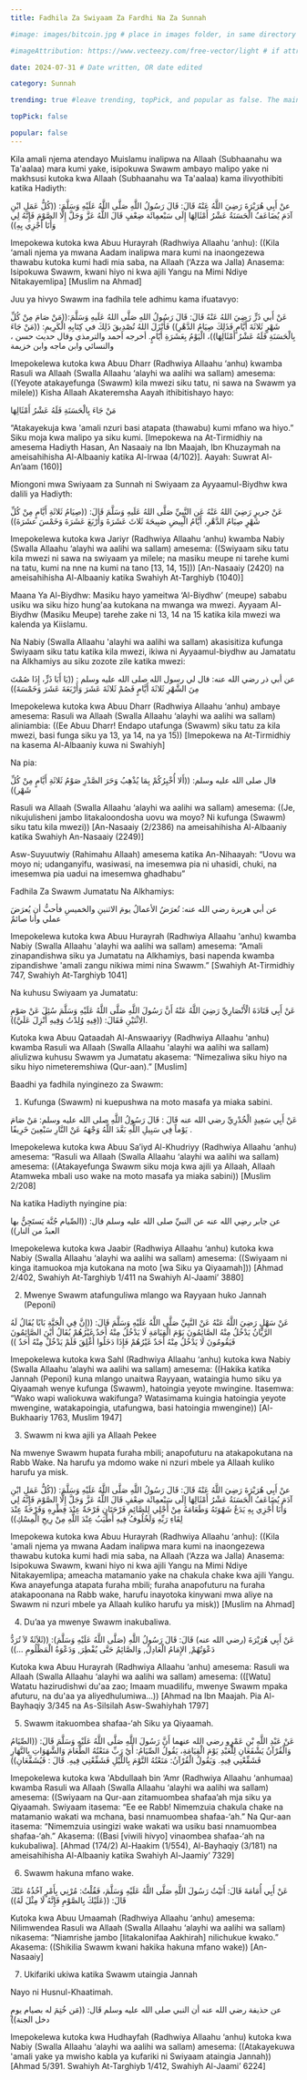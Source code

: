 ```yaml
---
title: Fadhila Za Swiyaam Za Fardhi Na Za Sunnah

#image: images/bitcoin.jpg # place in images folder, in same directory

#imageAttribution: https://www.vecteezy.com/free-vector/light # if attribution needed, put link to source

date: 2024-07-31 # Date written, OR date edited

category: Sunnah

trending: true #leave trending, topPick, and popular as false. The maintainers typically decide this :)

topPick: false

popular: false
---
```


Kila amali njema atendayo Muislamu inalipwa na Allaah (Subhaanahu wa Ta'aalaa) mara kumi yake, isipokuwa Swawm  ambayo malipo yake ni makhsusi kutoka kwa Allaah (Subhaanahu wa Ta'aalaa) kama ilivyothibiti katika Hadiyth:

 

 

عنْ أَبِي هُرَيْرَةَ رَضِيَ اللَّهُ عَنْهُ قَالَ: قَالَ رَسُولُ اللَّهِ صَلَّى اللَّهُ عَلَيْهِ وَسَلَّمَ: ((كُلُّ عَمَلِ ابْنِ آدَمَ يُضَاعَفُ الْحَسَنَةُ عَشْرُ أَمْثَالِهَا إِلَى سَبْعمِائَة ضِعْفٍ قَالَ اللَّهُ عَزَّ وَجَلَّ إِلَّا الصَّوْمَ فَإِنَّهُ لِي وَأَنَا أَجْزِي بِهِ))  

Imepokewa kutoka kwa Abuu Hurayrah (Radhwiya Allaahu ‘anhu): ((Kila ‘amali njema ya mwana Aadam inalipwa mara kumi na inaongezewa thawabu kutoka kumi hadi mia saba, na Allaah (‘Azza wa Jalla) Anasema: Isipokuwa Swawm, kwani hiyo ni kwa ajili Yangu na Mimi Ndiye Nitakayemlipa]  [Muslim na Ahmad]

 

Juu ya hivyo Swawm ina fadhila tele adhimu kama ifuatavyo:

 

عَنْ أَبي ذَرٍّ رَضِيَ اللهُ عَنْهُ قَالَ: قَالَ رَسُولُ اللهِ صَلَّى اللهُ عَلَيهِ وَسَلَّمَ:((مَنْ صَامَ مِنْ كُلِّ شَهْرٍ ثَلاثَةَ أَيَّامٍ فَذَلِكَ صِيَامُ الدَّهْرِ)) فَأَنْزَلَ اللهُ تُصْدِيقَ ذَلِكَ في كِتَابِهِ الْكَرِيمِ: ((مَنْ جَاءَ بِالْحَسَنَةِ فَلَهُ عَشْرُ أَمْثَالِهَا))، الْيَوْمُ بِعَشَرَةِ أَيّامٍ. أخرجه أحمد والترمذي وقال حديث حسن ، والنسائي وابن ماجه وابن خزيمة

Imepokelewa kutoka kwa Abuu Dharr (Radhwiya Allaahu ‘anhu) kwamba Rasuli wa Allaah (Swalla Allaahu ‘alayhi wa aalihi wa sallam) amesema: ((Yeyote atakayefunga (Swawm) kila mwezi siku tatu, ni sawa na Swawm ya milele)) Kisha Allaah Akateremsha Aayah ithibitishayo hayo:

 

مَنْ جَاءَ بِالْحَسَنَةِ فَلَهُ عَشْرُ أَمْثَالِهَا

 

“Atakayekuja kwa 'amali nzuri basi atapata (thawabu) kumi mfano wa hiyo.” Siku moja kwa malipo ya siku kumi. [Imepokewa na At-Tirmidhiy na amesema Hadiyth Hasan, An Nasaaiy na Ibn Maajah, Ibn Khuzaymah na ameisahihisha Al-Albaaniy katika Al-Irwaa (4/102)]. Aayah: Suwrat Al-An’aam (160)]

 

Miongoni mwa Swiyaam za Sunnah ni Swiyaam za Ayyaamul-Biydhw kwa dalili ya Hadiyth:

 

عَنْ جريرٍ رَضِيَ اللهُ عَنْهُ عَن النَّبِيِّ صَلَّى اللهُ عَلَيهِ وَسَلَّمَ قَالَ: ((صِيَامُ ثَلاثَةِ أَيَّامٍ مِنْ كُلِّ شَهْرٍ صِيَامُ الدَّهْرِ، أَيَّامُ الْبِيضِ صَبِيحَةَ ثَلاثَ عَشَرَةَ وَأَرْبَعَ عَشَرَةَ وَخَمْسَ عشَرَةَ))   

Imepokelewa kutoka kwa Jariyr (Radhwiya Allaahu ‘anhu) kwamba Nabiy (Swalla Allaahu ‘alayhi wa aalihi wa sallam) amesema: ((Swiyaam siku tatu kila mwezi ni sawa na swiyaam ya milele; na masiku meupe ni tarehe kumi na tatu, kumi na nne na kumi na tano [13, 14, 15])) [An-Nasaaiy (2420) na ameisahihisha Al-Albaaniy katika Swahiyh At-Targhiyb (1040)]

 

Maana Ya Al-Biydhw:  Masiku hayo yameitwa ‘Al-Biydhw’ (meupe) sababu usiku wa siku hizo hung'aa kutokana na mwanga wa mwezi. Ayyaam Al-Biydhw (Masiku Meupe) tarehe zake ni 13, 14 na 15 katika kila mwezi wa kalenda ya Kiislamu.

 

Na Nabiy (Swalla Allaahu 'alayhi wa aalihi wa sallam) akasisitiza kufunga Swiyaam siku tatu katika kila mwezi, ikiwa ni Ayyaamul-biydhw au Jamatatu na Alkhamiys au siku zozote zile katika mwezi:

 

عن أبي ذر رضي الله عنه: قال لي رسول الله صلى الله عليه وسلم : ((يَا أَبَا ذَرٍّ، إِذَا صُمْتَ مِنَ الشَّهْرِ ثَلاثَةَ أَيَّامٍ فَصُمْ ثَلاثَةَ عَشَرَ وَأَرْبَعَةَ عَشَرَ وَخَمْسَةَ))

Imepokelewa kutoka kwa Abuu Dharr (Radhwiya Allaahu ‘anhu) ambaye amesema: Rasuli wa Allaah (Swalla Allaahu ‘alayhi wa aalihi wa sallam) aliniambia: ((Ee Abuu Dharr! Endapo utafunga (Swawm) siku tatu za kila mwezi, basi funga siku ya 13, ya 14, na ya 15)) [Imepokewa na At-Tirmidhiy na kasema Al-Albaaniy kuwa ni Swahiyh]

 

Na pia:

 

قال صلى الله عليه وسلم: ((أَلا أُخْبِرُكُمْ بِمَا يُذْهِبُ وَحَرَ الصَّدْرِ صَوْمُ ثَلاثَةِ أَيَّامٍ مِنْ كُلِّ شَهْر))

Rasuli wa Allaah (Swalla Allaahu ‘alayhi wa aalihi wa sallam) amesema: ((Je, nikujulisheni jambo litakaloondosha uovu wa moyo? Ni kufunga (Swawm) siku tatu kila mwezi)) [An-Nasaaiy (2/2386) na ameisahihisha Al-Albaaniy katika Swahiyh An-Nasaaiy (2249)]

 

Asw-Suyuutwiy (Rahimahu Allaah) amesema katika An-Nihaayah: “Uovu wa moyo ni; udanganyifu, wasiwasi, na imesemwa pia ni uhasidi, chuki, na imesemwa pia uadui na imesemwa ghadhabu”

 

 

Fadhila Za  Swawm Jumatatu Na Alkhamiys:

 

عن أبي هريرة رضي الله عنه: تُعرَضُ الأعمالُ يومَ الاثنينِ والخميسِ فأحبُّ أن يُعرَضَ عملي وأنا صائمٌ

Imepokelewa kutoka kwa Abuu Hurayrah (Radhwiya Allaahu 'anhu) kwamba Nabiy (Swalla Allaahu 'alayhi wa aalihi wa sallam) amesema: “Amali zinapandishwa siku ya Jumatatu na Alkhamiys, basi napenda kwamba zipandishwe 'amali zangu nikiwa mimi nina Swawm.” [Swahiyh At-Tirmidhiy 747, Swahiyh At-Targhiyb 1041]

 

Na kuhusu Swiyaam ya Jumatatu:

 

عَنْ أَبِي قَتَادَةَ الْأَنْصَارِيِّ رَضِيَ اللَّهُ عَنْهُ أَنَّ رَسُولَ اللَّهِ صَلَّى اللَّهُ عَلَيْهِ وَسَلَّمَ سُئِلَ عَنْ صَوْمِ الِاثْنَيْنِ فَقَالَ: ((فِيهِ وُلِدْتُ وَفِيهِ أُنْزِلَ عَلَيَّ)).

Kutoka kwa Abuu Qataadah Al-Answaariyy (Radhwiya Allaahu 'anhu) kwamba Rasuli wa Allaah (Swalla Allaahu 'alayhi wa aalihi wa sallam) aliulizwa kuhusu Swawm ya Jumatatu akasema: “Nimezaliwa siku hiyo na siku hiyo nimeteremshiwa (Qur-aan).” [Muslim]

 

 

Baadhi ya fadhila nyinginezo za Swawm:

 

1. Kufunga (Swawm) ni kuepushwa na moto masafa ya miaka sabini.

 

عَنْ أَبِي سَعِيدٍ الْخُدْرِيِّ رضي الله عنه قَالَ : قَالَ رَسُولُ اللَّهِ صلى الله عليه وسلم: مَنْ صَامَ يَوْماً فِي سَبِيلِ اللَّهِ بَعَّدَ اللَّهُ وَجْهَهُ عَنْ النَّارِ سَبْعِينَ خَرِيفًا .

Imepokelewa kutoka kwa Abuu Sa’iyd Al-Khudriyy (Radhwiya Allaahu ‘anhu) amesema: “Rasuli wa Allaah (Swalla Allaahu ‘alayhi wa aalihi wa sallam) amesema: ((Atakayefunga  Swawm siku moja kwa ajili ya Allaah, Allaah Atamweka mbali uso wake na moto masafa ya miaka sabini)) [Muslim 2/208]

 

Na katika Hadiyth nyingine pia:

 

عن جابر رضِي الله عنه عن النبيِّ  صلى الله عليه وسلم  قال: ((الصِّيام جُنَّة يَستَجِنُّ بها العبدُ من النار))   

Imepokelewa kutoka kwa Jaabir (Radhwiya Allaahu ‘anhu) kutoka kwa Nabiy (Swalla Allaahu ‘alayhi wa aalihi wa sallam) amesema: ((Swiyaam ni kinga itamuokoa mja kutokana na moto [wa Siku ya Qiyaamah])) [Ahmad 2/402, Swahiyh At-Targhiyb 1/411 na Swahiyh Al-Jaami’ 3880]

 

 

2. Mwenye Swawm atafunguliwa mlango wa Rayyaan huko Jannah (Peponi)

 

 

عَنْ سَهْلٍ رَضِيَ اللَّهُ عَنْهُ عَنْ النَّبِيِّ صَلَّى اللَّهُ عَلَيْهِ وَسَلَّمَ قَالَ: ((إِنَّ فِي الْجَنَّةِ بَابًا يُقَالُ لَهُ الرَّيَّانُ يَدْخُلُ مِنْهُ الصَّائِمُونَ يَوْمَ الْقِيَامَةِ لَا يَدْخُلُ مِنْهُ أَحَدٌ غَيْرُهُمْ يُقَالُ أَيْنَ الصَّائِمُونَ فَيَقُومُونَ لَا يَدْخُلُ مِنْهُ أَحَدٌ غَيْرُهُمْ فَإِذَا دَخَلُوا أُغْلِقَ فَلَمْ يَدْخُلْ مِنْهُ أَحَدٌ ))

Imepokelewa kutoka kwa Sahl (Radhwiya Allaahu ‘anhu) kutoka kwa Nabiy (Swalla Allaahu ‘alayhi wa aalihi wa sallam) amesema: ((Hakika katika Jannah (Peponi) kuna mlango unaitwa Rayyaan, wataingia humo siku ya Qiyaamah wenye kufunga (Swawm), hatoingia yeyote mwingine. Itasemwa: “Wako wapi waliokuwa wakifunga? Watasimama kuingia hatoingia yeyote mwengine, watakapoingia, utafungwa, basi hatoingia mwengine)) [Al-Bukhaariy 1763, Muslim 1947]

 

 

 

3. Swawm ni kwa ajili ya Allaah Pekee

 

Na mwenye Swawm hupata furaha mbili; anapofuturu na atakapokutana na Rabb Wake. Na harufu ya mdomo wake ni nzuri mbele ya Allaah kuliko harufu ya misk.

 

 

عنْ أَبِي هُرَيْرَةَ رَضِيَ اللَّهُ عَنْهُ قَالَ: قَالَ رَسُولُ اللَّهِ صَلَّى اللَّهُ عَلَيْهِ وَسَلَّمَ: ((كُلُّ عَمَلِ ابْنِ آدَمَ يُضَاعَفُ الْحَسَنَةُ عَشْرُ أَمْثَالِهَا إِلَى سَبْعمِائَة ضِعْفٍ قَالَ اللَّهُ عَزَّ وَجَلَّ إِلَّا الصَّوْمَ فَإِنَّهُ لِي وَأَنَا أَجْزِي بِهِ يَدَعُ شَهْوَتَهُ وَطَعَامَهُ مِنْ أَجْلِي لِلصَّائِمِ فَرْحَتَانِ فَرْحَةٌ عِنْدَ فِطْرِهِ وَفَرْحَةٌ عِنْدَ لِقَاءِ رَبِّهِ وَلَخُلُوفُ فِيهِ أَطْيَبُ عِنْدَ اللَّهِ مِنْ رِيحِ الْمِسْكِ))

Imepokewa kutoka kwa Abuu Hurayrah (Radhwiya Allaahu ‘anhu): ((Kila 'amali njema ya mwana Aadam inalipwa mara kumi na inaongezewa thawabu kutoka kumi hadi mia saba, na Allaah (‘Azza wa Jalla) Anasema: Isipokuwa Swawm, kwani hiyo ni kwa ajili Yangu na Mimi Ndiye Nitakayemlipa; ameacha matamanio yake na chakula chake kwa ajili Yangu. Kwa anayefunga atapata furaha mbili; furaha anapofuturu na furaha atakapoonana na Rabb wake, harufu inayotoka kinywani mwa aliye na Swawm ni nzuri mbele ya Allaah kuliko harufu ya misk)) [Muslim na Ahmad]

 

 

4. Du’aa ya mwenye Swawm inakubaliwa.

 

عَنْ أَبِي هُرَيْرَةَ (رضي الله عنه) قَالَ: قَالَ رَسُولُ اللَّهِ (صَلَّى اللَّهُ عَلَيْهِ وَسَلَّمَ): ((ثَلاَثَةٌ لاَ تُرَدُّ دَعْوَتُهُمْ,  الإِمَامُ الْعَادِلُ, وَالصَّائِمُ حَتَّى يُفْطِرَ, وَدَعْوَةُ الْمَظْلُومِ ...))

Kutoka kwa Abuu Hurayrah (Radhwiya Allaahu ‘anhu) amesema: Rasuli wa Allaah (Swalla Allaahu ‘alayhi wa aalihi wa sallam) amesema: (([Watu] Watatu hazirudishwi du'aa zao; Imaam muadilifu, mwenye Swawm mpaka afuturu, na du'aa ya aliyedhulumiwa…)) [Ahmad na Ibn Maajah. Pia Al-Bayhaqiy 3/345 na As-Silsilah Asw-Swahiyhah 1797]

 

 

5. Swawm itakuombea shafaa-‘ah Siku ya Qiyaamah.

 

عَنْ عَبْدِ اللَّهِ بْنِ عَمْرٍو رضي الله عنهما أَنَّ رَسُولَ اللَّهِ صَلَّى اللَّهُ عَلَيْهِ وَسَلَّمَ قَالَ: ((الصِّيَامُ وَالْقُرْآنُ يَشْفَعَانِ لِلْعَبْدِ يَوْمَ الْقِيَامَةِ، يَقُولُ الصِّيَامُ:  أَيْ رَبِّ مَنَعْتُهُ الطَّعَامَ وَالشَّهَوَاتِ بِالنَّهَارِ فَشَفِّعْنِي فِيهِ.  وَيَقُولُ الْقُرْآنُ: مَنَعْتُهُ النَّوْمَ بِاللَّيْلِ فَشَفِّعْنِي فِيهِ.  قَالَ : فَيُشَفَّعَانِ))

Imepokelewa kutoka  kwa 'Abdullaah bin ‘Amr  (Radhwiya Allaahu ‘anhumaa)  kwamba Rasuli wa Allaah (Swalla Allaahu ‘alayhi wa aalihi wa sallam) amesema: ((Swiyaam na Qur-aan zitamuombea shafaa’ah mja siku ya Qiyaamah. Swiyaam itasema: “Ee ee Rabb!  Nimemzuia chakula chake na matamanio wakati wa mchana, basi nnamuombea shafaa-‘ah.” Na Qur-aan itasema: “Nimemzuia usingizi wake wakati wa usiku basi nnamuombea shafaa-‘ah.” Akasema: ((Basi [viwili hivyo] vinaombea shafaa-‘ah na kukubaliwa]. [Ahmad (174/2) Al-Haakim (1/554), Al-Bayhaqiy (3/181) na ameisahihisha Al-Albaaniy katika Swahiyh Al-Jaamiy’ 7329]

 

 

6. Swawm hakuna mfano wake.

 

عَنْ أَبِي أُمَامَةَ  قَالَ: أَتَيْتُ رَسُولَ اللَّهِ صَلَّى اللَّهُ عَلَيْهِ وَسَلَّمَ، فَقُلْتُ: مُرْنِي بِأَمْرٍ آخُذُهُ عَنْكَ قَالَ: ((عَلَيْكَ بِالصَّوْمِ فَإِنَّهُ لَا مِثْلَ لَهُ))  

Kutoka kwa Abuu Umaamah (Radhwiya Allaahu ‘anhu) amesema: Nilimwendea Rasuli wa Allaah (Swalla Allaahu ‘alayhi wa aalihi wa sallam) nikasema: “Niamrishe jambo [litakalonifaa Aakhirah] nilichukue kwako.” Akasema: ((Shikilia Swawm kwani hakika hakuna mfano wake)) [An-Nasaaiy]

 

 

7. Ukifariki ukiwa katika Swawm utaingia Jannah

 

Nayo ni Husnul-Khaatimah.

 

عن حذيفة  رضي الله عنه أن النبي صلى الله عليه وسلم قَال: ((مَن خُتِمَ له بصيام يومٍ دخل الجنة))

Imepokelewa kutoka kwa Hudhayfah (Radhwiya Allaahu ‘anhu) kutoka kwa Nabiy (Swalla Allaahu ‘alayhi wa aalihi wa sallam) amesema: ((Atakayekuwa 'amali yake ya mwisho kabla ya kufariki ni Swiyaam ataingia Jannah)) [Ahmad 5/391. Swahiyh At-Targhiyb 1/412, Swahiyh Al-Jaami’ 6224]

 
